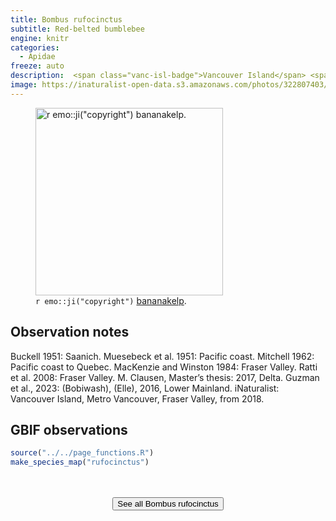 ```yaml
---
title: Bombus rufocinctus
subtitle: Red-belted bumblebee
engine: knitr
categories:
  - Apidae
freeze: auto
description:  <span class="vanc-isl-badge">Vancouver Island</span> <span class="lower-mainland-badge">Lower Mainland</span> <span class="coast-badge">Coast</span>
image: https://inaturalist-open-data.s3.amazonaws.com/photos/322807403/large.jpg
---
```

![`r emo::ji("copyright")` [bananakelp ](https://inaturalist.ca/photos/322807403/).](https://inaturalist-open-data.s3.amazonaws.com/photos/322807403/large.jpg){height=300}

## Observation notes  
Buckell 1951: <span class="hl-place-name">Saanich</span>. Muesebeck et al. 1951: <span class="hl-place-name">Pacific coast</span>. Mitchell 1962: <span class="hl-place-name">Pacific coast</span> to Quebec. MacKenzie and Winston 1984: <span class="hl-place-name">Fraser Valley</span>. Ratti et al. 2008: <span class="hl-place-name">Fraser Valley</span>. M. Clausen, Master's thesis: 2017, <span class="hl-place-name">Delta</span>. Guzman et al., 2023: (Bobiwash), (Elle), 2016, <span class="hl-place-name">Lower Mainland</span>. iNaturalist: <span class="hl-place-name"><span class="hl-place-name"><span class="hl-place-name">Vancouver</span> Is</span>land</span>, Metro <span class="hl-place-name">Vancouver</span>, <span class="hl-place-name">Fraser Valley</span>, from 2018.

## GBIF observations  


```r
source("../../page_functions.R")
make_species_map("rufocinctus")
```
<br><br>
<center>


<a href="https://inaturalist.ca/observations?place_id=7085&quality_grade=research&subview=map&taxon_id=144011"><button type="button" class="btn btn-secondary">See all Bombus rufocinctus <i class="fa-solid fa-arrow-up-right-from-square"></i> </button></a>
</center>
